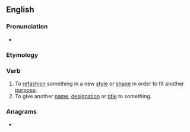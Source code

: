 ==English==

===Pronunciation===
* {{rhymes|aɪl|lang=en}}

===Etymology===
{{prefix|en|re|style}}

===Verb===
{{en-verb|restyl}}

# To [[refashion]] something in a new [[style]] or [[shape]] in order to fit another [[purpose]].
# To give another [[name]], [[designation]] or [[title]] to something.

===Anagrams===
* {{l|en|tersely}}